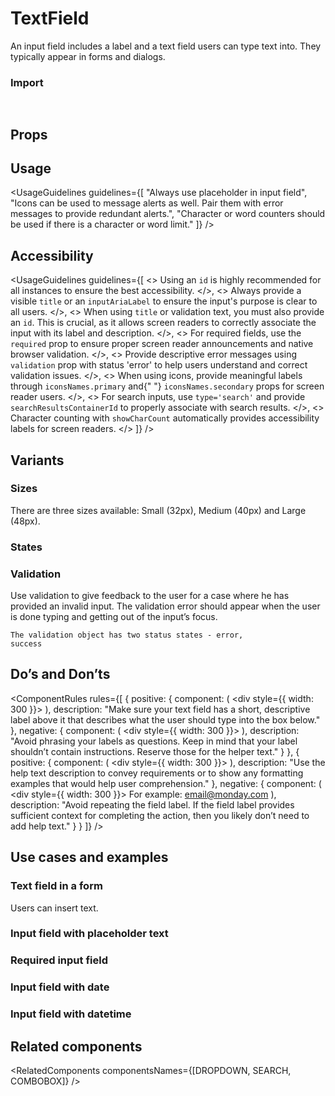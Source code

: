 
<Meta of={TextFieldStories} />

# TextField

An input field includes a label and a text field users can type text into. They typically appear in forms and dialogs.

<Canvas of={TextFieldStories.Overview} />

### Import

```js
import { TextField } from "@vibe/core";
```

## Props

<PropsTable />

## Usage

<UsageGuidelines
  guidelines={[
    "Always use placeholder in input field",
    "Icons can be used to message alerts as well. Pair them with error messages to provide redundant alerts.",
    "Character or word counters should be used if there is a character or word limit."
  ]}
/>

## Accessibility

<UsageGuidelines
  guidelines={[
    <>
      Using an <code>id</code> is highly recommended for all instances to ensure the best accessibility.
    </>,
    <>
      Always provide a visible <code>title</code> or an <code>inputAriaLabel</code> to ensure the input's purpose is
      clear to all users.
    </>,
    <>
      When using <code>title</code> or validation text, you must also provide an <code>id</code>. This is crucial, as it
      allows screen readers to correctly associate the input with its label and description.
    </>,
    <>
      For required fields, use the <code>required</code> prop to ensure proper screen reader announcements and native
      browser validation.
    </>,
    <>
      Provide descriptive error messages using <code>validation</code> prop with status 'error' to help users understand
      and correct validation issues.
    </>,
    <>
      When using icons, provide meaningful labels through <code>iconsNames.primary</code> and{" "}
      <code>iconsNames.secondary</code> props for screen reader users.
    </>,
    <>
      For search inputs, use <code>type='search'</code> and provide <code>searchResultsContainerId</code> to properly
      associate with search results.
    </>,
    <>
      Character counting with <code>showCharCount</code> automatically provides accessibility labels for screen readers.
    </>
  ]}
/>

## Variants

### Sizes

There are three sizes available: Small (32px), Medium (40px) and Large (48px).

<Canvas of={TextFieldStories.Sizes} />

### States

<Canvas of={TextFieldStories.States} />

### Validation

Use validation to give feedback to the user for a case where he has provided an invalid input. The validation error should appear when the user is done typing and getting out of the input’s focus.

<code>The validation object has two status states - error, success</code>

<Canvas of={TextFieldStories.Validation} />

## Do’s and Don’ts

<ComponentRules
  rules={[
    {
      positive: {
        component: (
          <div style={{ width: 300 }}>
            <TextField title="Email" placeholder="email@monday.com" size="medium" />
          </div>
        ),
        description:
          "Make sure your text field has a short, descriptive label above it that describes what the user should type into the box below."
      },
      negative: {
        component: (
          <div style={{ width: 300 }}>
            <TextField title="What is your email address?" placeholder="email@monday.com" size="medium" />
          </div>
        ),
        description:
          "Avoid phrasing your labels as questions. Keep in mind that your label shouldn’t contain instructions. Reserve those for the helper text."
      }
    },
    {
      positive: {
        component: (
          <div style={{ width: 300 }}>
            <TextField title="Email" placeholder="email@monday.com" size="medium" />
          </div>
        ),
        description:
          "Use the help text description to convey requirements or to show any formatting examples that would help user comprehension."
      },
      negative: {
        component: (
          <div style={{ width: 300 }}>
            <TextField title="Email" placeholder="email@monday.com" size="medium" />
            For example: email@monday.com
          </div>
        ),
        description:
          "Avoid repeating the field label. If the field label provides sufficient context for completing the action, then you likely don’t need to add help text."
      }
    }
  ]}
/>

## Use cases and examples

### Text field in a form

Users can insert text.

<Canvas of={TextFieldStories.TextFieldInAForm} />

### Input field with placeholder text

<Canvas of={TextFieldStories.InputFieldWithPlaceholderText} />

### Required input field

<Canvas of={TextFieldStories.RequiredInputField} />

### Input field with date

<Canvas of={TextFieldStories.InputFieldWithDate} />

### Input field with datetime

<Canvas of={TextFieldStories.InputFieldWithDateAndTime} />

## Related components

<RelatedComponents componentsNames={[DROPDOWN, SEARCH, COMBOBOX]} />
